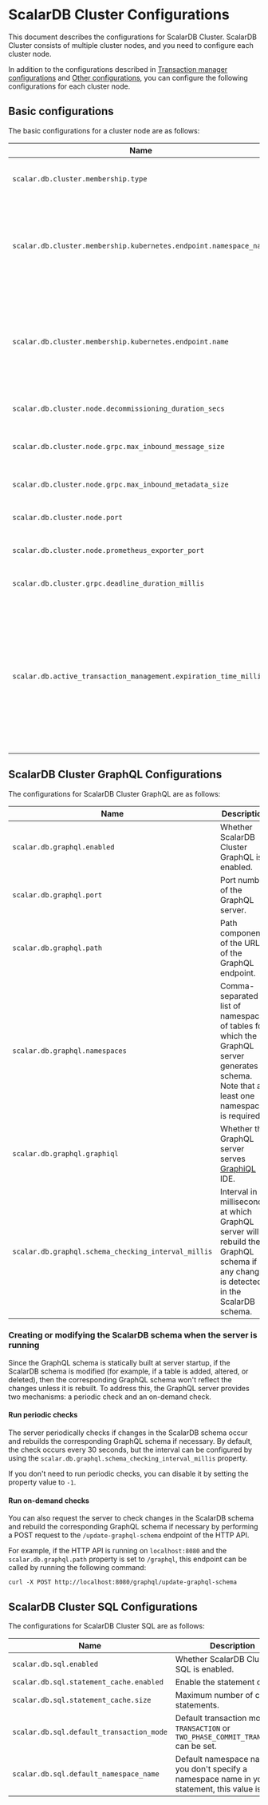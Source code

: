 # ScalarDB Cluster Configurations

This document describes the configurations for ScalarDB Cluster.
ScalarDB Cluster consists of multiple cluster nodes, and you need to configure each cluster node.

In addition to the configurations described in [Transaction manager configurations](../configurations.mdx#transaction-manager-configurations) and [Other configurations](../configurations.mdx#other-configurations), you can configure the following configurations for each cluster node.

## Basic configurations

The basic configurations for a cluster node are as follows:

| Name                                                              | Description                                                                                                                                                                                                    | Default                |
|-------------------------------------------------------------------|----------------------------------------------------------------------------------------------------------------------------------------------------------------------------------------------------------------|------------------------|
| `scalar.db.cluster.membership.type`                               | Membership type. Currently, only `KUBERNETES` can be specified.                                                                                                                                                | `KUBERNETES`           |
| `scalar.db.cluster.membership.kubernetes.endpoint.namespace_name` | This configuration is for the `KUBERNETES` membership type. Namespace name for the [endpoint resource](https://kubernetes.io/docs/concepts/services-networking/service/#endpoints).                            | `default`              |
| `scalar.db.cluster.membership.kubernetes.endpoint.name`           | This configuration is for the `KUBERNETES` membership type. Name of the [endpoint resource](https://kubernetes.io/docs/concepts/services-networking/service/#endpoints) to get the membership info.            |                        |
| `scalar.db.cluster.node.decommissioning_duration_secs`            | Decommissioning duration in seconds.                                                                                                                                                                           | `30`                   |
| `scalar.db.cluster.node.grpc.max_inbound_message_size`            | Maximum message size allowed to be received.                                                                                                                                                                   | The gRPC default value |
| `scalar.db.cluster.node.grpc.max_inbound_metadata_size`           | Maximum size of metadata allowed to be received.                                                                                                                                                               | The gRPC default value |
| `scalar.db.cluster.node.port`                                     | Port number of the ScalarDB Cluster node.                                                                                                                                                                      | `60053`                |
| `scalar.db.cluster.node.prometheus_exporter_port`                 | Port number of the Prometheus exporter.                                                                                                                                                                        | `9080`                 |
| `scalar.db.cluster.grpc.deadline_duration_millis`                 | Deadline duration for gRPC in milliseconds.                                                                                                                                                                    | `60000` (60 seconds)   |
| `scalar.db.active_transaction_management.expiration_time_millis`  | ScalarDB Cluster nodes maintain ongoing transactions, which can be resumed by using a transaction ID. This configuration specifies the expiration time of this transaction management feature in milliseconds. | `60000` (60 seconds)   |

## ScalarDB Cluster GraphQL Configurations

The configurations for ScalarDB Cluster GraphQL are as follows:

| Name                                                | Description                                                                                                                                 | Default              |
|-----------------------------------------------------|---------------------------------------------------------------------------------------------------------------------------------------------|----------------------|
| `scalar.db.graphql.enabled`                         | Whether ScalarDB Cluster GraphQL is enabled.                                                                                                | `false`              |
| `scalar.db.graphql.port`                            | Port number of the GraphQL server.                                                                                                          | `8080`               |
| `scalar.db.graphql.path`                            | Path component of the URL of the GraphQL endpoint.                                                                                          | `/graphql`           |
| `scalar.db.graphql.namespaces`                      | Comma-separated list of namespaces of tables for which the GraphQL server generates a schema. Note that at least one namespace is required. |                      |
| `scalar.db.graphql.graphiql`                        | Whether the GraphQL server serves [GraphiQL](https://github.com/graphql/graphiql) IDE.                                                      | `true`               |
| `scalar.db.graphql.schema_checking_interval_millis` | Interval in milliseconds at which GraphQL server will rebuild the GraphQL schema if any change is detected in the ScalarDB schema.          | `30000` (30 seconds) |

### Creating or modifying the ScalarDB schema when the server is running

Since the GraphQL schema is statically built at server startup, if the ScalarDB schema is modified (for example, if a table is added, altered, or deleted), then the corresponding GraphQL schema won't reflect the changes unless it is rebuilt. To address this, the GraphQL server provides two mechanisms: a periodic check and an on-demand check.

#### Run periodic checks

The server periodically checks if changes in the ScalarDB schema occur and rebuilds the corresponding GraphQL schema if necessary. By default, the check occurs every 30 seconds, but the interval can be configured by using the `scalar.db.graphql.schema_checking_interval_millis` property. 

If you don't need to run periodic checks, you can disable it by setting the property value to `-1`.

#### Run on-demand checks

You can also request the server to check changes in the ScalarDB schema and rebuild the corresponding GraphQL schema if necessary by performing a POST request to the `/update-graphql-schema` endpoint of the HTTP API.

For example, if the HTTP API is running on `localhost:8080` and the `scalar.db.graphql.path` property is set to `/graphql`, this endpoint can be called by running the following command:

```console
curl -X POST http://localhost:8080/graphql/update-graphql-schema
```

## ScalarDB Cluster SQL Configurations

The configurations for ScalarDB Cluster SQL are as follows:

| Name                                     | Description                                                                                              | Default       |
|------------------------------------------|----------------------------------------------------------------------------------------------------------|---------------|
| `scalar.db.sql.enabled`                  | Whether ScalarDB Cluster SQL is enabled.                                                                 | `false`       |
| `scalar.db.sql.statement_cache.enabled`  | Enable the statement cache.                                                                              | `false`       |
| `scalar.db.sql.statement_cache.size`     | Maximum number of cached statements.                                                                     | `100`         |
| `scalar.db.sql.default_transaction_mode` | Default transaction mode. `TRANSACTION` or `TWO_PHASE_COMMIT_TRANSACTION` can be set.                    | `TRANSACTION` |
| `scalar.db.sql.default_namespace_name`   | Default namespace name. If you don't specify a namespace name in your SQL statement, this value is used. |               |
